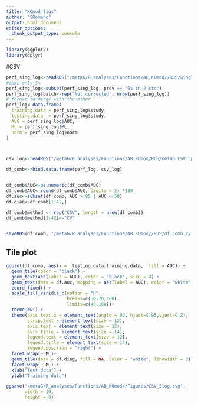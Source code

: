 ```yaml
---
title: "KOmod figs"
author: "SRomano"
output: html_document
editor_options: 
  chunk_output_type: console
---
```


```r
library(ggplot2)
library(dplyr)
```

#CSV
```r

perf_sing_log<-readRDS("/metaG/R_analyses/Functions/AB_KOmod//RDS/Single_5per_log.rds")
#take only 5%
perf_sing_log<-subset(perf_sing_log, prev == "5% in 2 std")
perf_sing_log$batch<-rep("Not corrected", nrow(perf_sing_log))
# format to merge with the other
perf_log<-data.frame(
  training.data = perf_sing_log$study,
  testing.data  = perf_sing_log$study,
  AUC = perf_sing_log$AUC,
  ML = perf_sing_log$ML,
  norm = perf_sing_log$norm
)



csv_log<-readRDS("/metaG/R_analyses/Functions/AB_KOmod/RDS/metaG_CSV_5perc_Log_df_auc.rds")

df_comb<-rbind.data.frame(perf_log, csv_log)


df_comb$AUC<-as.numeric(df_comb$AUC)
df_comb$AUC<-round(df_comb$AUC, digits = 2) *100
df.auc<-subset(df_comb, AUC > 85 | AUC < 50)
df.diag<-df_comb[1:42,]

df_comb$method <- rep("CSV", length = nrow(df_comb))
df_comb$method[1:42]<-"CV"


saveRDS(df_comb, "/metaG/R_analyses/Functions/AB_KOmod//RDS/df.comb.cv.scv.rds")

```


## Tile plot
```r



ggplot(df_comb, aes(x =  testing.data,training.data,  fill = AUC)) +
  geom_tile(color = "black") +
  geom_text(aes(label = AUC), color = "black", size = 4) +
  geom_text(data = df.auc, mapping = aes(label = AUC), color = "white", size = 4) +
  coord_fixed() +
  scale_fill_viridis_c(option = "H",
                       breaks=c(50,70,100),
                       limits=c(40,100))+
  theme_bw() +
  theme(axis.text.x = element_text(angle = 90, hjust=0.95,vjust=0.2),
        strip.text = element_text(size = 12),
        axis.text = element_text(size = 12),
        axis.title = element_text(size = 14),
        legend.text = element_text(size = 12),
        legend.title = element_text(size = 14),
        legend.position = "right") +
  facet_wrap(~ ML)+
  geom_tile(data = df.diag, fill = NA, color = "white", linewidth = 2)+
  facet_wrap(~ ML) +
  xlab("Test data") +
  ylab("Training data")

ggsave("/metaG/R_analyses/Functions/AB_KOmod//Figures/CSV_5log.svg", 
       width = 10, 
       height = 8)


```


